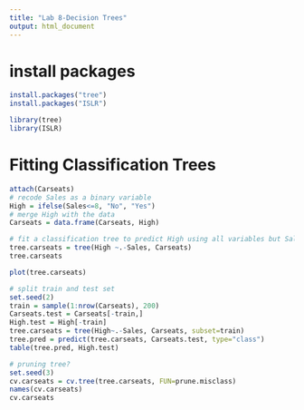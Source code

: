 ```yaml
---
title: "Lab 8-Decision Trees"
output: html_document
---
```


# install packages
```r
install.packages("tree")
install.packages("ISLR")
```

```r
library(tree)
library(ISLR)
```

# Fitting Classification Trees
```r
attach(Carseats)
# recode Sales as a binary variable
High = ifelse(Sales<=8, "No", "Yes")
# merge High with the data
Carseats = data.frame(Carseats, High)

# fit a classification tree to predict High using all variables but Sales
tree.carseats = tree(High ~.-Sales, Carseats)
tree.carseats

plot(tree.carseats)

# split train and test set
set.seed(2)
train = sample(1:nrow(Carseats), 200)
Carseats.test = Carseats[-train,]
High.test = High[-train]
tree.carseats = tree(High~.-Sales, Carseats, subset=train)
tree.pred = predict(tree.carseats, Carseats.test, type="class")
table(tree.pred, High.test)

# pruning tree?
set.seed(3)
cv.carseats = cv.tree(tree.carseats, FUN=prune.misclass)
names(cv.carseats)
cv.carseats
```









